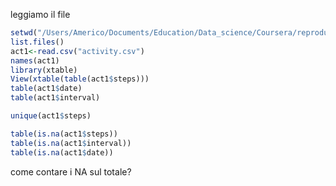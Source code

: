 leggiamo il file

```r
setwd("/Users/Americo/Documents/Education/Data_science/Coursera/reproducible_research/project/dataset")
list.files()
act1<-read.csv("activity.csv")
names(act1)
library(xtable)
View(xtable(table(act1$steps)))
table(act1$date)
table(act1$interval)

unique(act1$steps)

table(is.na(act1$steps))
table(is.na(act1$interval))
table(is.na(act1$date))
```
come contare i NA sul totale?